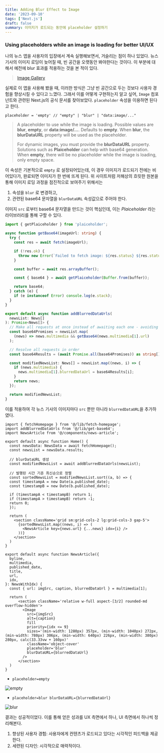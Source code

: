 ```yaml
---
title: Adding Blur Effect to Image
date: '2023-09-10'
tags: ['Next.js']
draft: false
summary: 이미지가 로드되는 동안에 placeholder 설정하기
---
```


### Using placeholders while an image is loading for better UI/UX

나의 뉴스 앱을 사용자의 입장에서 계속 실행해보면서, 거슬리는 점이 하나 있었다. 뉴스 기사의 이미지 로딩이 늦어질 때, 빈 공간을 오랫동안 봐야한다는 것이다. 이 부분에 대해서 예전에 blur 효과를 적용하는 것을 본 적이 있다. 

> [Image Gallery](https://swag.vercel.app)

실제로 이 앱을 사용해 봤을 때, 이러한 방식은 그냥 빈 공간으로 두는 것보다 사용자 경험을 향상시킬 수 있다고 느꼈다. 그래서 이를 어떻게 구현하는지 알고 싶어, `Image` 컴포넌트와 관련된 Next.js의 공식 문서를 찾아보았다. `placeholder` 속성을 이용하면 된다고 한다.

```tsx
placeholder = 'empty' // "empty" | "blur" | "data:image/..."
```

> A placeholder to use while the image is loading. Possible values are **blur**, **empty**, or **data:image/...**. Defaults to **empty**. When **blur**, the **blurDataURL** property will be used as the placeholder.
>
> For dynamic images, you must provide the **blurDataURL** property. Solutions such as **Plaiceholder** can help with base64 generation. When **empty**, there will be no placeholder while the image is loading, only empty space.

이 속성은 기본적으로 `empty` 로 설정되어있는데, 이 경우 이미지가 로드되기 전에는 비어있다가, 완료되면 이미지가 한 번에 뜨게 된다. 위 사이트처럼 저해상의 흐릿한 원본을 통해 이미지 로딩 과정을 점진적으로 보여주기 위해서는
 1. 속성을 `blur` 로 변경하고, 
 2. 관련된 base64 문자열을 `blurDataURL` 속성값으로 주어야 한다.

이미지 `src` 로부터 base64 문자열을 만드는 것이 핵심인데, 이는 *Plaiceholder* 라는 라이브러리를 통해 구할 수 있다.

```ts:lib/get-base64.ts
import { getPlaiceholder } from 'plaiceholder';

async function getBase64(imageUrl: string) {
  try {
    const res = await fetch(imageUrl);

    if (!res.ok) {
      throw new Error(`Failed to fetch image: ${res.status} ${res.statusText}`);
    }

    const buffer = await res.arrayBuffer();

    const { base64 } = await getPlaiceholder(Buffer.from(buffer));

    return base64;
  } catch (e) {
    if (e instanceof Error) console.log(e.stack);
  }
}

export default async function addBlurredDataUrls(
  newsList: News[]
): Promise<News[]> {
  // Make all requests at once instead of awaiting each one - avoiding a waterfall
  const base64Promises = newsList.map(
    (news) => news.multimedia && getBase64(news.multimedia[1].url)
  );

  // Resolve all requests in order
  const base64Results = (await Promise.all(base64Promises)) as string[];

  const modifiedNewsList: News[] = newsList.map((news, i) => {
    if (news.multimedia) {
      news.multimedia[1].blurredDataUrl = base64Results[i];
    }
    return news;
  });

  return modifiedNewsList;
}
```

이를 적용하여 각 뉴스 기사의 이미지마다 `src` 뿐만 아니라 `blurredDataURL`을 추가하였다. 

```tsx:app/page.tsx
import { fetchHomepage } from '@/lib/fetch-homepage';
import addBlurredDataUrls from '@/lib/get-base64';
import NewsArticle from '@/components/news-article';

export default async function Home() {
  const newsData: NewsData = await fetchHomepage();
  const newsList = newsData.results;
  
  // blurDataURL 생성
  const modifiedNewsList = await addBlurredDataUrls(newsList);
  
  // 발행된 시간 기준 최신순으로 정렬
  const sortedNewsList = modifiedNewsList.sort((a, b) => {
  const timestampA = new Date(a.published_date);
  const timestampB = new Date(b.published_date);
  
  if (timestampA < timestampB) return 1;
  if (timestampA > timestampB) return -1;
  return 0;
  });

  return (
    <section className='grid sm:grid-cols-2 lg:grid-cols-3 gap-5'>
      {sortedNewsList.map((news, i) => (
        <NewsArticle key={news.url} {...news} idx={i} />
      ))}
    </section>
  )
}
```

```tsx:components/news-article.tsx
export default async function NewsArticle({
  byline,
  multimedia,
  published_date,
  title,
  url,
  idx,
}: NewsWithIdx) {
  const { url: imgSrc, caption, blurredDataUrl } = multimedia[1];

  return (
      <section className='relative w-full aspect-[3/2] rounded-md overflow-hidden'>
        <Image
          src={imgSrc}
          alt={caption}
          fill
          priority={idx <= 9}
          sizes='(min-width: 1280px) 357px, (min-width: 1040px) 272px, (min-width: 780px) 306px, (min-width: 640px) 226px, (min-width: 380px) 280px, calc(33.33vw + 160px)'
          className='object-cover'
          placeholder='blur'
          blurDataURL={blurredDataUrl}
        />
      </section>
  )
}
```
- `placeholder=empty`

![empty](/static/images/empty.gif)

- `placeholder=blur blurDataURL={blurredDataUrl}`

![blur](/static/images/blur.gif)

결과는 성공적이었다. 이를 통해 얻은 성과를 UX 측면에서 하나, UI 측면에서 하나씩 정리해본다.

1. 향상된 사용자 경험: 사용자에게 컨텐츠가 로드되고 있다는 시각적인 피드백을 제공한다.
2. 세련된 디자인: 시각적으로 매력적이다.
